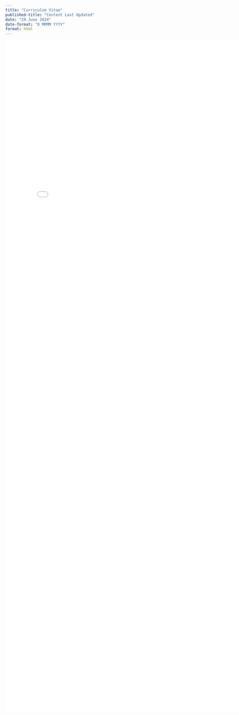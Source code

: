 ---
title: "Curriculum Vitae"
published-title: "Content Last Updated"
date: "29 June 2024"
date-format: "D MMMM YYYY"
format: html
---

```{=html}
<embed src="../files/CV_Abyoso Hapsoro Nurhadi.pdf" height="2100px" width="800px"/>
```